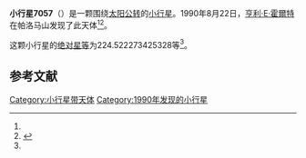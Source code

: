 {{Infobox planet
| bgcolour = #FFFFC0
| name = 7057
| symbol = 
| image = 
| caption = 
| discovery = yes
| discovery_ref = 
| discoverer = [[亨利·E·霍爾特|亨利·E·霍爾特]]
| discovery_site = [[帕洛马山|帕洛马山]] 
| discovered = 1990年8月22日
| designations = yes
| mp_name = 
| named_after = 
| alt_names = 1990 QL2/ 1992 EK
| mp_category = [[主带小行星|主带小行星]]
| orbit_ref = <ref name="a">[http://ssd.jpl.nasa.gov/sbdb.cgi?sstr=7057 7057] {{Wayback|url=http://ssd.jpl.nasa.gov/sbdb.cgi?sstr=7057 |date=20201124022958 }}，小行星數據庫瀏覽器（JPL Small-Body Database Browser）－[[美国国家航空航天局|美国国家航空航天局]]喷气推进实验室</ref>
| epoch = 2456400.5 (2013年4月18日更新)
| aphelion = {{convert|2.556188657499164|AU|km|3|abbr=on|lk=out}}
| perihelion = {{convert|1.968389492699425|AU|km|3|abbr=on}}
| semimajor = {{convert|2.262289075099294|AU|km|3|abbr=on}}
| eccentricity = 0.129912479
| period = 1242.855316 [[日|日]]<br />3.4[[儒略年|儒略年]]
| avg_speed = 
| inclination = 5.123116401895294
| asc_node = 160.0283015708169
| mean_anomaly = 
| arg_peri = 224.522273425328
| satellites = 
| physical_characteristics = yes
| dimensions = 
| mass = 
| density = 
| surface_grav = 
| escape_velocity = 
| sidereal_day = 
| axial_tilt = 
| pole_ecliptic_lat = 
| pole_ecliptic_lon = 
| albedo = 
| temperatures= 
| temp_name1 = 
| mean_temp_1 = 
| max_temp_1 = 
| temp_name2 = 
| max_temp_2 = 
| spectral_type = 
| abs_magnitude = 224.522273425328
}}

'''小行星7057'''（{{lang-en|7057}}）是一颗围绕[[太阳|太阳]][[公转|公转]]的[[小行星|小行星]]。1990年8月22日，[[亨利·E·霍爾特|亨利·E·霍爾特]]在帕洛马山发现了此天体<ref name="a" /><ref>{{cite news|title=小行星列表|url=http://cfa-www.harvard.edu/iau/lists/NumberedMPs.txt|accessdate=2013-07-08|newspaper=哈佛大学|archive-date=2008-05-17|archive-url=https://web.archive.org/web/20080517010638/http://cfa-www.harvard.edu/iau/lists/NumberedMPs.txt|dead-url=no}}</ref>。

这颗小行星的[[绝对星等|绝对星等]]为224.522273425328等<ref name="a" />。

==参考文献==
{{reflist}}
{{Minor Planet Number|[[小行星7056|小行星7056]]|[[小行星7058|小行星7058]]}}

{{小天体}}

[[Category:小行星带天体|Category:小行星带天体]]
[[Category:1990年发现的小行星|Category:1990年发现的小行星]]

{{asteroid-stub}}